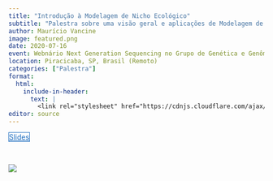 ```yaml
---
title: "Introdução à Modelagem de Nicho Ecológico"
subtitle: "Palestra sobre uma visão geral e aplicações de Modelagem de Nicho Ecológico (ENMs)."
author: Maurício Vancine
image: featured.png
date: 2020-07-16
event: Webnário Next Generation Sequencing no Grupo de Genética e Genômica da Conservação (USP/ESALQ)
location: Piracicaba, SP, Brasil (Remoto)
categories: ["Palestra"]
format:
  html:
    include-in-header: 
      text: |
        <link rel="stylesheet" href="https://cdnjs.cloudflare.com/ajax/libs/font-awesome/6.5.0/css/all.min.css">
editor: source
---
```


<div class="mt-4 d-flex flex-row flex-wrap gap-1 justify-content-left justify-content-sm-start" role="group" aria-label="Links">
  <a href="https://mauriciovancine.github.io/slides/slides-enm-esalq/slides-enm-esalq.pdf" class="btn btn-custom text-capitalize" target="_blank"><i class="fas fa-images me-1"></i>Slides</a>
</div>

<style>
  .btn-custom {
    background-color: white;
    border: 1px solid #1c6cbe; /* Borda azul */
    color: #1c6cbe; /* Texto azul */
    transition: background-color 0.3s, color 0.3s;
  }
  .btn-custom:hover {
    background-color: #1c6cbe; /* Cor de fundo azul ao passar o mouse */
    color: white; /* Texto branco */
  }
</style>

<br>

![](featured.png)
